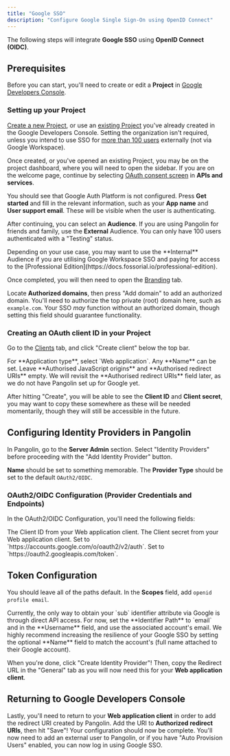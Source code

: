 ```yaml
---
title: "Google SSO"
description: "Configure Google Single Sign-On using OpenID Connect"
---
```


The following steps will integrate **Google SSO** using **OpenID Connect (OIDC)**.

## Prerequisites

Before you can start, you'll need to create or edit a **Project** in [Google Developers Console](https://console.developers.google.com/).

### Setting up your Project

[Create a new Project](https://console.cloud.google.com/projectcreate), or use an [existing Project](https://console.developers.google.com/) you've already created in the Google Developers Console. Setting the organization isn't required, unless you intend to use SSO for [more than 100 users](https://support.google.com/cloud/answer/13464323) externally (not via Google Workspace).

Once created, or you've opened an existing Project, you may be on the project dashboard, where you will need to open the sidebar. If you are on the welcome page, continue by selecting [OAuth consent screen](https://console.cloud.google.com/auth/overview) in **APIs and services**.

You should see that Google Auth Platform is not configured. Press **Get started** and fill in the relevant information, such as your **App name** and **User support email**. These will be visible when the user is authenticating.

After continuing, you can select an **Audience**. If you are using Pangolin for friends and family, use the **External** Audience. You can only have 100 users authenticated with a "Testing" status.

<Note>
Depending on your use case, you may want to use the **Internal** Audience if you are utilising Google Workspace SSO and paying for access to the [Professional Edition](https://docs.fossorial.io/professional-edition).
</Note>

Once completed, you will then need to open the [Branding](https://console.cloud.google.com/auth/branding) tab.

Locate **Authorized domains**, then press "Add domain" to add an authorized domain. You'll need to authorize the top private (root) domain here, such as `example.com`. Your SSO *may* function without an authorized domain, though setting this field should guarantee functionality.

### Creating an OAuth client ID in your Project

Go to the [Clients](https://console.cloud.google.com/auth/clients) tab, and click "Create client" below the top bar.

<Steps>
<Step title="Select Application Type">
  For **Application type**, select `Web application`.
</Step>

<Step title="Set Name">
  Any **Name** can be set.
</Step>

<Step title="Leave Redirect URIs Empty">
  Leave **Authorised JavaScript origins** and **Authorised redirect URIs** empty.
</Step>
</Steps>

<Note>
We will revisit the **Authorised redirect URIs** field later, as we do not have Pangolin set up for Google yet.
</Note>

After hitting "Create", you will be able to see the **Client ID** and **Client secret**, you may want to copy these somewhere as these will be needed momentarily, though they will still be accessible in the future.

## Configuring Identity Providers in Pangolin

In Pangolin, go to the **Server Admin** section. Select "Identity Providers" before proceeding with the "Add Identity Provider" button.

**Name** should be set to something memorable. The **Provider Type** should be set to the default `OAuth2/OIDC`.

### OAuth2/OIDC Configuration (Provider Credentials and Endpoints)

In the OAuth2/OIDC Configuration, you'll need the following fields:

<ResponseField name="Client ID" type="string" required>
  The Client ID from your Web application client.
</ResponseField>

<ResponseField name="Client Secret" type="string" required>
  The Client secret from your Web application client.
</ResponseField>

<ResponseField name="Authorization URL" type="string" required>
  Set to `https://accounts.google.com/o/oauth2/v2/auth`.
</ResponseField>

<ResponseField name="Token URL" type="string" required>
  Set to `https://oauth2.googleapis.com/token`.
</ResponseField>

## Token Configuration

You should leave all of the paths default. In the **Scopes** field, add `openid profile email`.

<Warning>
Currently, the only way to obtain your `sub` identifier attribute via Google is through direct API access. For now, set the **Identifier Path** to `email` and in the **Username** field, and use the associated account's email. We highly recommend increasing the resilience of your Google SSO by setting the optional **Name** field to match the account's (full name attached to their Google account).
</Warning>

When you're done, click "Create Identity Provider"! Then, copy the Redirect URL in the "General" tab as you will now need this for your **Web application client**.

## Returning to Google Developers Console

Lastly, you'll need to return to your **Web application client** in order to add the redirect URI created by Pangolin. Add the URI to **Authorized redirect URIs**, then hit "Save"! Your configuration should now be complete. You'll now need to add an external user to Pangolin, or if you have "Auto Provision Users" enabled, you can now log in using Google SSO.
